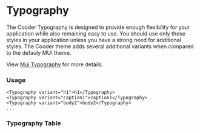 
<Meta title="@cooder/themes/Typography" />

# Typography

The Cooder Typography is designed to provide enough flexibility for your application while also remaining easy to use. You should use only these styles in your application unless you have a strong need for additional styles. The Cooder theme adds several additional variants when compared to the defauly MUI theme.

View [Mui Typography](https://mui.com/system/typography/#variant) for more details.

### Usage

```tsx
<Typography variant="h1">h1</Typography>
<Typography variant="caption1">caption1</Typography>
<Typography variant="body2">body2</Typography>
...
```

### Typography Table

<FontsTable />
